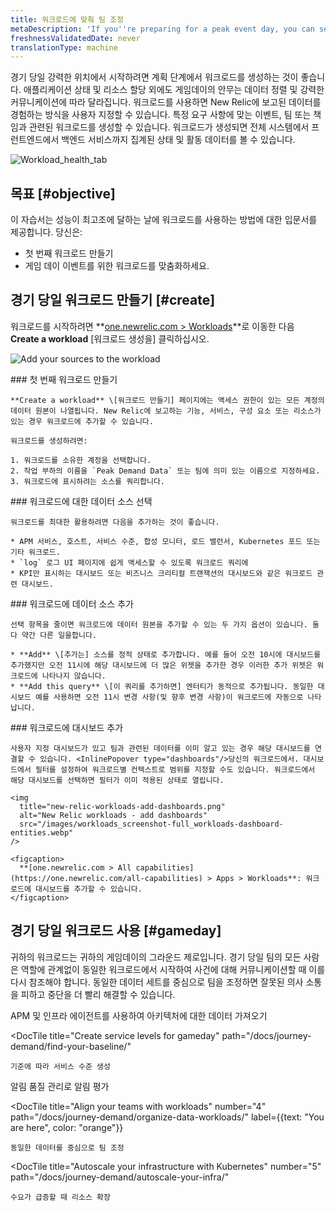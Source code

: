 ```yaml
---
title: 워크로드에 맞춰 팀 조정
metaDescription: 'If you''re preparing for a peak event day, you can set up workloads that put the most relevant data in front of the teams that need it.'
freshnessValidatedDate: never
translationType: machine
---
```


경기 당일 강력한 위치에서 시작하려면 계획 단계에서 워크로드를 생성하는 것이 좋습니다. 애플리케이션 상태 및 리소스 할당 외에도 게임데이의 안무는 데이터 정렬 및 강력한 커뮤니케이션에 따라 달라집니다. 워크로드를 사용하면 New Relic에 보고된 데이터를 경험하는 방식을 사용자 지정할 수 있습니다. 특정 요구 사항에 맞는 이벤트, 팀 또는 책임과 관련된 워크로드를 생성할 수 있습니다. 워크로드가 생성되면 전체 시스템에서 프런트엔드에서 백엔드 서비스까지 집계된 상태 및 활동 데이터를 볼 수 있습니다.

<img
  title="Workload_health_tab"
  alt="Workload_health_tab"
  src="/images/workloads_screenshot-full_workload-health-tab.webp"
/>

## 목표 [#objective]

이 자습서는 성능이 최고조에 달하는 날에 워크로드를 사용하는 방법에 대한 입문서를 제공합니다. 당신은:

* 첫 번째 워크로드 만들기
* 게임 데이 이벤트를 위한 워크로드를 맞춤화하세요.

## 경기 당일 워크로드 만들기 [#create]

워크로드를 시작하려면 **[one.newrelic.com > Workloads](https://one.newrelic.com/workloads)**로 이동한 다음 **Create a workload** \[워크로드 생성을] 클릭하십시오.

<img
  title="Add sources to workload"
  alt="Add your sources to the workload"
  src="/images/apm_screenshot-crop_add-sources-to-workload.webp"
/>

<Steps>
  <Step>
    ### 첫 번째 워크로드 만들기

    **Create a workload** \[워크로드 만들기] 페이지에는 액세스 권한이 있는 모든 계정의 데이터 원본이 나열됩니다. New Relic에 보고하는 기능, 서비스, 구성 요소 또는 리소스가 있는 경우 워크로드에 추가할 수 있습니다.

    워크로드를 생성하려면:

    1. 워크로드를 소유한 계정을 선택합니다.
    2. 작업 부하의 이름을 `Peak Demand Data` 또는 팀에 의미 있는 이름으로 지정하세요.
    3. 워크로드에 표시하려는 소스를 쿼리합니다.
  </Step>

  <Step>
    ### 워크로드에 대한 데이터 소스 선택

    워크로드를 최대한 활용하려면 다음을 추가하는 것이 좋습니다.

    * APM 서비스, 호스트, 서비스 수준, 합성 모니터, 로드 밸런서, Kubernetes 포드 또는 기타 워크로드.
    * `log` 로그 UI 페이지에 쉽게 액세스할 수 있도록 워크로드 쿼리에
    * KPI만 표시하는 대시보드 또는 비즈니스 크리티컬 트랜잭션의 대시보드와 같은 워크로드 관련 대시보드.
  </Step>

  <Step>
    ### 워크로드에 데이터 소스 추가

    선택 항목을 줄이면 워크로드에 데이터 원본을 추가할 수 있는 두 가지 옵션이 있습니다. 둘 다 약간 다른 일을합니다.

    * **Add** \[추가는] 소스를 정적 상태로 추가합니다. 예를 들어 오전 10시에 대시보드를 추가했지만 오전 11시에 해당 대시보드에 더 많은 위젯을 추가한 경우 이러한 추가 위젯은 워크로드에 나타나지 않습니다.
    * **Add this query** \[이 쿼리를 추가하면] 엔터티가 동적으로 추가됩니다. 동일한 대시보드 예를 사용하면 오전 11시 변경 사항(및 향후 변경 사항)이 워크로드에 자동으로 나타납니다.
  </Step>

  <Step>
    ### 워크로드에 대시보드 추가

    사용자 지정 대시보드가 있고 팀과 관련된 데이터를 이미 알고 있는 경우 해당 대시보드를 연결할 수 있습니다. <InlinePopover type="dashboards"/>당신의 워크로드에서. 대시보드에서 필터를 설정하여 워크로드별 컨텍스트로 범위를 지정할 수도 있습니다. 워크로드에서 해당 대시보드를 선택하면 필터가 이미 적용된 상태로 열립니다.

    <img
      title="new-relic-workloads-add-dashboards.png"
      alt="New Relic workloads - add dashboards"
      src="/images/workloads_screenshot-full_workloads-dashboard-entities.webp"
    />

    <figcaption>
      **[one.newrelic.com > All capabilities](https://one.newrelic.com/all-capabilities) > Apps > Workloads**: 워크로드에 대시보드를 추가할 수 있습니다.
    </figcaption>
  </Step>
</Steps>

## 경기 당일 워크로드 사용 [#gameday]

귀하의 워크로드는 귀하의 게임데이의 그라운드 제로입니다. 경기 당일 팀의 모든 사람은 역할에 관계없이 동일한 워크로드에서 시작하여 사건에 대해 커뮤니케이션할 때 이를 다시 참조해야 합니다. 동일한 데이터 세트를 중심으로 팀을 조정하면 잘못된 의사 소통을 피하고 중단을 더 빨리 해결할 수 있습니다.

<DocTiles numbered>
  <DocTile
    title="Get started"
    path="/docs/journey-demand/get-started"
  >
    APM 및 인프라 에이전트를 사용하여 아키텍처에 대한 데이터 가져오기
  </DocTile>

  <DocTile
    title="Create service levels for gameday"
    path="/docs/journey-demand/find-your-baseline/"
  >
    기준에 따라 서비스 수준 생성
  </DocTile>
</DocTiles>

<DocTiles>
  <DocTile
    title="Reduce noise with quality alerts"
    number="3"
    path="/docs/journey-demand/create-quality-alerts/"
  >
    알림 품질 관리로 알림 평가
  </DocTile>

  <DocTile
    title="Align your teams with workloads"
    number="4"
    path="/docs/journey-demand/organize-data-workloads/"
    label={{text: "You are here", color: "orange"}}
  >
    동일한 데이터를 중심으로 팀 조정
  </DocTile>

  <DocTile
    title="Autoscale your infrastructure with Kubernetes"
    number="5"
    path="/docs/journey-demand/autoscale-your-infra/"
  >
    수요가 급증할 때 리소스 확장
  </DocTile>
</DocTiles>
